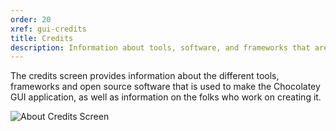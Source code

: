 ```yaml
---
order: 20
xref: gui-credits
title: Credits
description: Information about tools, software, and frameworks that are used to create Chocolatey GUI
---
```


The credits screen provides information about the different tools, frameworks and open source software that is used to
make the Chocolatey GUI application, as well as information on the folks who work on creating it.

![About Credits Screen](https://img.chocolatey.org/docs/chocolatey-gui/user_interface_about_credits.png "About Credits Screen")
